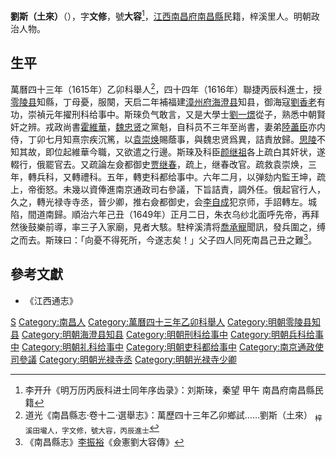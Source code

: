 {{Otheruses|other=名为刘文修的其他人物|刘文修}}

'''劉斯（土來）'''（{{bd|？||1649年|}}），字'''文修'''，號'''大容'''<ref>李开升《明万历丙辰科进士同年序齿录》：刘斯琜，秦望 甲午 南昌府南昌縣民籍</ref>，[[江西|江西]][[南昌府|南昌府]][[南昌縣|南昌縣]]民籍，梓溪里人。明朝政治人物。

== 生平 ==
萬曆四十三年（1615年）乙卯科舉人<ref>道光《南昌縣志·卷十二·選舉志》：萬歷四十三年乙卯鄉試……劉斯（土來） <sub>梓溪田壠人，字文修，號大容，丙辰進士</sub></ref>，四十四年（1616年）聯捷丙辰科進士，授[[零陵县|零陵县]]知縣，丁母憂，服闋，天启二年補福建[[漳州府|漳州府]][[海澄县|海澄县]]知县，御海寇[[劉香老|劉香老]]有功，崇禎元年擢刑科给事中。斯琜负气敢言，又是大學士[[劉一燝|劉一燝]]從子，熟悉中朝賢奸之辨。戎政尚書[[霍維華|霍維華]]，[[魏忠贤|魏忠贤]]之黨魁，自科员不三年至尚書，妻弟[[陸藎臣|陸藎臣]]亦内侍，丁卯七月知熹宗疾沉篤，以[[袁崇焕|袁崇焕]]賜蔭事，與魏忠贤爲異，詰責放歸。[[崇禎皇帝|思陵]]不知其故，即位起維華今職，又欲遣之行邊。斯琜及科臣[[颜继祖|颜继祖]]各上疏白其奸状，遂輟行，俄罷官去。又疏論左僉都御史[[贾继春|贾继春]]，疏上，继春改官。疏救袁崇焕，三年，轉兵科，又轉禮科。五年，轉吏科都给事中。六年二月，以弹劾内監王坤，疏上，帝銜怒。未幾以資俸進南京通政司右參議，下旨詰責，調外任。俄起官行人，久之，轉光禄寺寺丞，晉少卿，推右僉都御史，会[[李自成|李自成]]犯京师，手詔轉左。城陷，間道南歸。順治六年己丑（1649年）正月二日，朱衣乌纱北面呼先帝，再拜然後鼓樂前導，率三子入家廟，見者大駭。駐梓溪清将[[喬承寵|喬承寵]]聞訊，發兵圍之，缚之而去。斯琜曰：「向憂不得死所，今遂志矣！」父子四人同死南昌己丑之難<ref>《南昌縣志》[[李振裕|李振裕]]《僉憲劉大容傳》</ref>。

==參考文獻==
{{reflist}}
*《江西通志》

{{萬曆四十四年丙辰科殿試金榜}}
{{明清之际江西诸子}}

{{Authority control}}

{{DEFAULTSORT:}}
[[Category:劉姓|S]]
[[Category:南昌人|Category:南昌人]]
[[Category:萬曆四十三年乙卯科舉人|Category:萬曆四十三年乙卯科舉人]]
[[Category:明朝零陵县知县|Category:明朝零陵县知县]]
[[Category:明朝海澄县知县|Category:明朝海澄县知县]]
[[Category:明朝刑科给事中|Category:明朝刑科给事中]]
[[Category:明朝兵科给事中|Category:明朝兵科给事中]]
[[Category:明朝礼科给事中|Category:明朝礼科给事中]]
[[Category:明朝吏科都给事中|Category:明朝吏科都给事中]]
[[Category:南京通政使司參議|Category:南京通政使司參議]]
[[Category:明朝光禄寺丞|Category:明朝光禄寺丞]]
[[Category:明朝光禄寺少卿|Category:明朝光禄寺少卿]]


{{明朝官员小作品}}